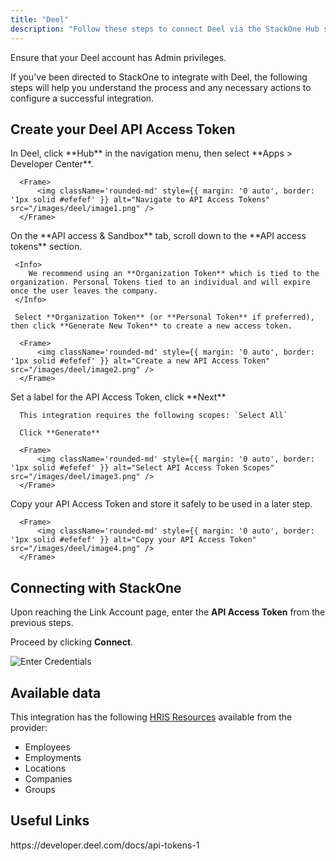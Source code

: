 ```yaml
---
title: "Deel"
description: "Follow these steps to connect Deel via the StackOne Hub successfully."
---
```



<Warning>
  Ensure that your Deel account has Admin privileges.
</Warning>

If you've been directed to StackOne to integrate with Deel, the following steps will help you understand the process and any necessary actions to configure a successful integration.

## Create your Deel API Access Token

<Steps>
  <Step title="Navigate to the Deel Developer Center">
      In Deel, click **Hub** in the navigation menu, then select **Apps > Developer Center**.
  
      <Frame>
          <img className='rounded-md' style={{ margin: '0 auto', border: '1px solid #efefef' }} alt="Navigate to API Access Tokens" src="/images/deel/image1.png" />
      </Frame>
  </Step>
  <Step title="Create a new API Access Token">
     On the **API access & Sandbox** tab, scroll down to the **API access tokens** section.
     
     <Info>
        We recommend using an **Organization Token** which is tied to the organization. Personal Tokens tied to an individual and will expire once the user leaves the company.
     </Info>

     Select **Organization Token** (or **Personal Token** if preferred), then click **Generate New Token** to create a new access token.
  
      <Frame>
          <img className='rounded-md' style={{ margin: '0 auto', border: '1px solid #efefef' }} alt="Create a new API Access Token" src="/images/deel/image2.png" />
      </Frame>
  </Step>
  <Step title="Configure the API Access Token">
      Set a label for the API Access Token, click **Next**

      This integration requires the following scopes: `Select All`

      Click **Generate**
  
      <Frame>
          <img className='rounded-md' style={{ margin: '0 auto', border: '1px solid #efefef' }} alt="Select API Access Token Scopes" src="/images/deel/image3.png" />
      </Frame>
  </Step>
  <Step title="Copy your API Access Token">
      Copy your API Access Token and store it safely to be used in a later step.
  
      <Frame>
          <img className='rounded-md' style={{ margin: '0 auto', border: '1px solid #efefef' }} alt="Copy your API Access Token" src="/images/deel/image4.png" />
      </Frame>
  </Step>
</Steps>

## Connecting with StackOne

Upon reaching the Link Account page, enter the **API Access Token** from the previous steps.

Proceed by clicking **Connect**.

<Frame>
    <img className='rounded-md' style={{ margin: '0 auto', border: '1px solid #efefef' }} alt="Enter Credentials" src="/images/deel/image5.png" />
</Frame>

<IntegrationFooter />

## Available data

This integration has the following [HRIS Resources](https://docs.stackone.com/reference/getting-started-with-your-api) available from the provider:
<ul>
  <li>Employees</li>
  <li>Employments</li>
  <li>Locations</li>
  <li>Companies</li>
  <li>Groups</li>
</ul>

## Useful Links
<Card title="API Reference" icon="link" href="https://developer.deel.com/docs/api-tokens-1">
    https://developer.deel.com/docs/api-tokens-1
</Card>